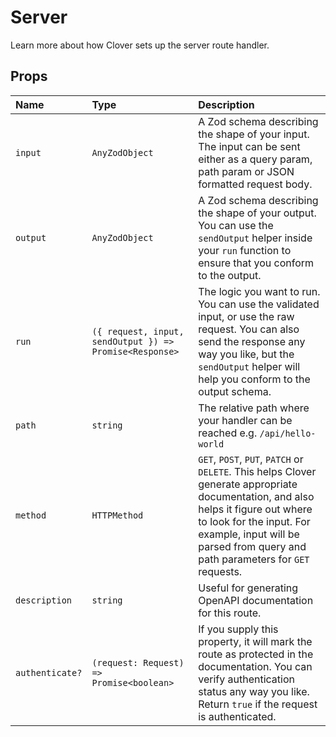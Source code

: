 # Server

Learn more about how Clover sets up the server route handler.

## Props

| Name            | Type                                                    | Description                                                                                                                                                                                                                                     |
| :-------------- | :------------------------------------------------------ | :---------------------------------------------------------------------------------------------------------------------------------------------------------------------------------------------------------------------------------------------- |
| `input`         | `AnyZodObject`                                          | A Zod schema describing the shape of your input. The input can be sent either as a query param, path param or JSON formatted request body.                                                                                                      |
| `output`        | `AnyZodObject`                                          | A Zod schema describing the shape of your output. You can use the `sendOutput` helper inside your `run` function to ensure that you conform to the output.                                                                                      |
| `run`           | `({ request, input, sendOutput }) => Promise<Response>` | The logic you want to run. You can use the validated input, or use the raw request. You can also send the response any way you like, but the `sendOutput` helper will help you conform to the output schema.                                    |
| `path`          | `string`                                                | The relative path where your handler can be reached e.g. `/api/hello-world`                                                                                                                                                                     |
| `method`        | `HTTPMethod`                                            | `GET`, `POST`, `PUT`, `PATCH` or `DELETE`. This helps Clover generate appropriate documentation, and also helps it figure out where to look for the input. For example, input will be parsed from query and path parameters for `GET` requests. |
| `description`   | `string`                                                | Useful for generating OpenAPI documentation for this route.                                                                                                                                                                                     |
| `authenticate?` | `(request: Request) => Promise<boolean>`                | If you supply this property, it will mark the route as protected in the documentation. You can verify authentication status any way you like. Return `true` if the request is authenticated.                                                    |
